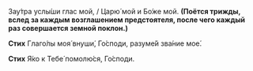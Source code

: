 Зау́тра услы́ши глас мой, / Царю́ мой и Бо́же мой. **(Поётся трижды, вслед за каждым возглашением предстоятеля, после чего каждый раз совершается земной поклон.)**

**Стих** Глаго́лы моя́ внуши́, Го́споди, разуме́й зва́ние мое́.

**Стих** Я́ко к Тебе́ помолю́ся, Го́споди.
